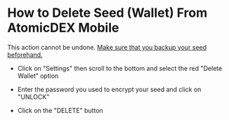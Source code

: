 
# How to Delete Seed (Wallet) From AtomicDEX Mobile

<Note>

This action cannot be undone. [Make sure that you backup your seed beforehand.](/atomicdex/mobile/how-to-recover-seed-on-atomicdex-mobile)

</Note>

- Click on "Settings" then scroll to the bottom and select the red "Delete Wallet" option

<OptimizedImage
  title="How to Delete Seed (Wallet) From AtomicDEX Mobile"
  src={howToDelete1}
  classNaming="w-full"
  alt="How to Delete Seed (Wallet) From AtomicDEX Mobile"
/>

- Enter the password you used to encrypt your seed and click on "UNLOCK"

<OptimizedImage
  title="How to Delete Seed (Wallet) From AtomicDEX Mobile"
  src={howToDelete2}
  classNaming="w-full"
  alt="How to Delete Seed (Wallet) From AtomicDEX Mobile"
/>

- Click on the "DELETE" button

<OptimizedImage
  title="How to Delete Seed (Wallet) From AtomicDEX Mobile"
  src={howToDelete3}
  classNaming="w-full"
  alt="How to Delete Seed (Wallet) From AtomicDEX Mobile"
/>
